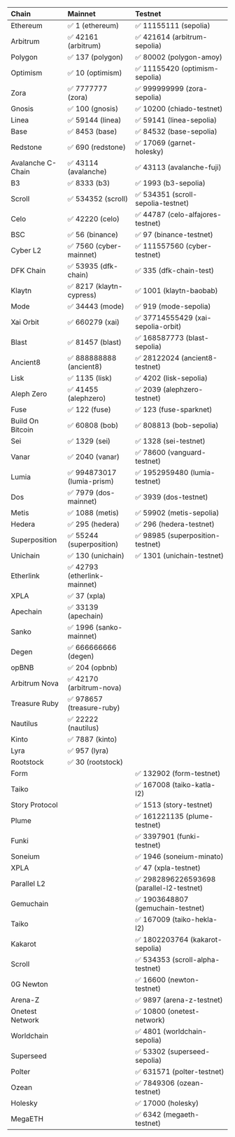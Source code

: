 | Chain   | Mainnet | Testnet |
| :------ | :------ | :------ |
| Ethereum     | ✅ 1 (ethereum)    |  ✅ 11155111 (sepolia) |
| Arbitrum    | ✅ 42161 (arbitrum) |  ✅ 421614 (arbitrum-sepolia) |
| Polygon    | ✅ 137 (polygon)    |  ✅ 80002 (polygon-amoy) |
| Optimism    | ✅ 10 (optimism)    |  ✅ 11155420 (optimism-sepolia) |
| Zora |  ✅ 7777777 (zora) | ✅ 999999999 (zora-sepolia) |
| Gnosis    | ✅ 100 (gnosis)    |  ✅ 10200 (chiado-testnet) |
| Linea    | ✅ 59144 (linea)    | ✅ 59141 (linea-sepolia) |
| Base    | ✅ 8453 (base)    |  ✅ 84532 (base-sepolia) |
| Redstone |  ✅ 690 (redstone) | ✅ 17069 (garnet-holesky) |
| Avalanche C-Chain    | ✅ 43114 (avalanche) | ✅ 43113 (avalanche-fuji) |
| B3 |  ✅ 8333 (b3) | ✅ 1993 (b3-sepolia) |
| Scroll    | ✅ 534352 (scroll) |  ✅ 534351 (scroll-sepolia-testnet) |
| Celo    | ✅ 42220 (celo) |  ✅ 44787 (celo-alfajores-testnet) |
| BSC    | ✅ 56 (binance) |  ✅ 97 (binance-testnet) |
| Cyber L2 |  ✅ 7560 (cyber-mainnet) | ✅ 111557560 (cyber-testnet) |
| DFK Chain | ✅ 53935 (dfk-chain) | ✅ 335 (dfk-chain-test) |
| Klaytn | ✅ 8217 (klaytn-cypress) | ✅ 1001 (klaytn-baobab) |
| Mode |  ✅ 34443 (mode) | ✅ 919 (mode-sepolia) |
| Xai Orbit | ✅ 660279 (xai) | ✅ 37714555429 (xai-sepolia-orbit) |
| Blast |  ✅ 81457 (blast) | ✅ 168587773 (blast-sepolia) |
| Ancient8 |  ✅ 888888888 (ancient8) | ✅ 28122024 (ancient8-testnet) |
| Lisk |  ✅ 1135 (lisk) | ✅ 4202 (lisk-sepolia) |
| Aleph Zero |  ✅ 41455 (alephzero) |  ✅ 2039 (alephzero-testnet) |
| Fuse |  ✅ 122 (fuse) |  ✅ 123 (fuse-sparknet) |
| Build On Bitcoin | ✅ 60808 (bob)| ✅ 808813 (bob-sepolia) |
| Sei |  ✅ 1329 (sei) |  ✅ 1328 (sei-testnet) |
| Vanar |  ✅ 2040 (vanar) |  ✅ 78600 (vanguard-testnet) |
| Lumia |  ✅ 994873017 (lumia-prism) |  ✅ 1952959480 (lumia-testnet) |
| Dos |  ✅ 7979 (dos-mainnet) | ✅ 3939 (dos-testnet) |
| Metis |  ✅ 1088 (metis) |  ✅ 59902 (metis-sepolia) |
| Hedera |  ✅ 295 (hedera) | ✅ 296 (hedera-testnet) |
| Superposition |  ✅ 55244 (superposition) | ✅ 98985 (superposition-testnet) |
| Unichain |  ✅ 130 (unichain) | ✅ 1301 (unichain-testnet) |
| Etherlink |  ✅ 42793 (etherlink-mainnet) |  |
| XPLA |  ✅ 37 (xpla) |  |
| Apechain |  ✅ 33139 (apechain) |  |
| Sanko |  ✅ 1996 (sanko-mainnet) |  |
| Degen |  ✅ 666666666 (degen) |  |
| opBNB |  ✅ 204 (opbnb) |  |
| Arbitrum Nova | ✅ 42170 (arbitrum-nova)| |
| Treasure Ruby |  ✅ 978657 (treasure-ruby) | |
| Nautilus |  ✅ 22222 (nautilus) |  |
| Kinto |  ✅ 7887 (kinto) | |
| Lyra |  ✅ 957 (lyra) | |
| Rootstock   | ✅ 30 (rootstock) |  |
| Form |  | ✅ 132902 (form-testnet) |
| Taiko || ✅ 167008 (taiko-katla-l2)  |
| Story Protocol |  | ✅ 1513 (story-testnet) |
| Plume |  | ✅ 161221135 (plume-testnet) |
| Funki |  | ✅ 3397901 (funki-testnet) |
| Soneium |  | ✅ 1946 (soneium-minato) |
| XPLA |  | ✅ 47 (xpla-testnet) |
| Parallel L2 |  | ✅ 2982896226593698 (parallel-l2-testnet) |
| Gemuchain |  | ✅ 1903648807 (gemuchain-testnet) |
| Taiko || ✅ 167009 (taiko-hekla-l2)  |
| Kakarot || ✅ 1802203764 (kakarot-sepolia)  |
| Scroll    | |  ✅ 534353 (scroll-alpha-testnet) |
| 0G Newton    | |  ✅ 16600 (newton-testnet) |
| Arena-Z    | |  ✅ 9897 (arena-z-testnet) |
| Onetest Network    | |  ✅ 10800 (onetest-network) |
| Worldchain    | |  ✅ 4801 (worldchain-sepolia) |
| Superseed    | |  ✅ 53302 (superseed-sepolia) |
| Polter    | |  ✅ 631571 (polter-testnet) |
| Ozean    | |  ✅ 7849306 (ozean-testnet) |
| Holesky    | |  ✅ 17000 (holesky) |
| MegaETH    | |  ✅ 6342 (megaeth-testnet) |

